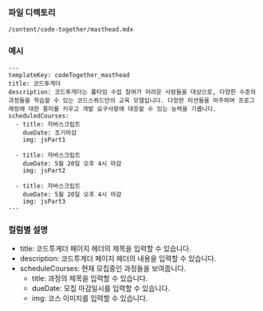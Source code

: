 <!-- Custom-MDX-Documentation.mdx -->

### 파일 디렉토리

`/content/code-together/masthead.mdx`

### 예시

```
---
templateKey: codeTogether_masthead
title: 코드투게더
description: 코드투게더는 풀타임 수업 참여가 어려운 사람들을 대상으로, 다양한 수준의 과정들을 학습할 수 있는 코드스쿼드만의 교육 모델입니다. 다양한 미션들을 마주하며 프로그래밍에 대한 흥미를 키우고 개발 요구사항에 대응할 수 있는 능력을 기릅니다.
scheduledCourses:
  - title: 자바스크립트
    dueDate: 조기마감
    img: jsPart1

  - title: 자바스크립트
    dueDate: 5월 20일 오후 4시 마감
    img: jsPart2

  - title: 자바스크립트
    dueDate: 5월 20일 오후 4시 마감
    img: jsPart3
---
```

### 컬럼별 설명

- title: 코드투게더 페이지 헤더의 제목을 입력할 수 있습니다.
- description: 코드투게더 페이지 헤더의 내용을 입력할 수 있습니다.
- scheduleCourses: 현재 모집중인 과정들을 보여줍니다.
  - title: 과정의 제목을 입력할 수 있습니다.
  - dueDate: 모집 마감일시를 입력할 수 있습니다.
  - img: 코스 이미지를 입력할 수 있습니다.
